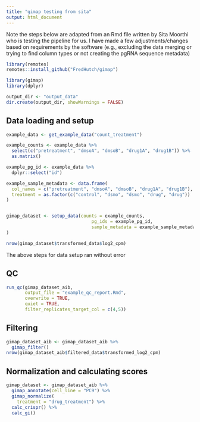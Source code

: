 ```yaml
---
title: "gimap testing from sita"
output: html_document
---
```

  
Note the steps below are adapted from an Rmd file written by Sita Moorthi who is testing the pipeline for us. I have made a few adjustments/changes based on requirements by the software (e.g., excluding the data merging or trying to find column types or not creating the pgRNA sequence metadata)  
  
```r
library(remotes)
remotes::install_github("FredHutch/gimap")
```

```r
library(gimap)
library(dplyr)
```

```r
output_dir <- "output_data"
dir.create(output_dir, showWarnings = FALSE)
```

## Data loading and setup

```r
example_data <- get_example_data("count_treatment") 

example_counts <- example_data %>%
  select(c("pretreatment", "dmsoA", "dmsoB", "drug1A", "drug1B")) %>% 
  as.matrix()

example_pg_id <- example_data %>%
  dplyr::select("id")

example_sample_metadata <- data.frame(
  col_names = c("pretreatment", "dmsoA", "dmsoB", "drug1A", "drug1B"),
  treatment = as.factor(c("control", "dsmo", "dsmo", "drug", "drug"))
)


gimap_dataset <- setup_data(counts = example_counts,
                                pg_ids = example_pg_id,
                                sample_metadata = example_sample_metadata
)

nrow(gimap_dataset$transformed_data$log2_cpm)
```  

The above steps for data setup ran without error

## QC

```r
run_qc(gimap_dataset_aib,
       output_file = "example_qc_report.Rmd",
       overwrite = TRUE,
       quiet = TRUE,
       filter_replicates_target_col = c(4,5))
```

## Filtering

```r
gimap_dataset_aib <- gimap_dataset_aib %>%
  gimap_filter()
nrow(gimap_dataset_aib$filtered_data$transformed_log2_cpm)
```

## Normalization and calculating scores

```r
gimap_dataset <- gimap_dataset_aib %>%
  gimap_annotate(cell_line = "PC9") %>%
  gimap_normalize(
    treatment = "drug_treatment") %>% 
  calc_crispr() %>%
  calc_gi()
```

